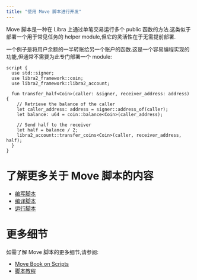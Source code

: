 ```yaml
---
title: "使用 Move 脚本进行开发"
---
```


Move 脚本是一种在 Libra 上通过单笔交易运行多个 public 函数的方法.这类似于部署一个用于常见任务的 helper module,但它的灵活性在于无需提前部署.

一个例子是将用户余额的一半转账给另一个账户的函数.这是一个容易编程实现的功能,但通常不需要为此专门部署一个 module:

```move
script {
  use std::signer;
  use libra2_framework::coin;
  use libra2_framework::libra2_account;

  fun transfer_half<Coin>(caller: &signer, receiver_address: address) {
    // Retrieve the balance of the caller
    let caller_address: address = signer::address_of(caller);
    let balance: u64 = coin::balance<Coin>(caller_address);

    // Send half to the receiver
    let half = balance / 2;
    libra2_account::transfer_coins<Coin>(caller, receiver_address, half);
  }
}
```

# 了解更多关于 Move 脚本的内容

- [编写脚本](/zh/build/smart-contracts/scripts/writing-scripts)
- [编译脚本](/zh/build/smart-contracts/scripts/compiling-scripts)
- [运行脚本](/zh/build/smart-contracts/scripts/running-scripts)

# 更多细节

如需了解 Move 脚本的更多细节,请参阅:

- [Move Book on Scripts](/zh/build/smart-contracts/book/modules-and-scripts)
- [脚本教程](/zh/build/smart-contracts/scripts/script-tutorial)
